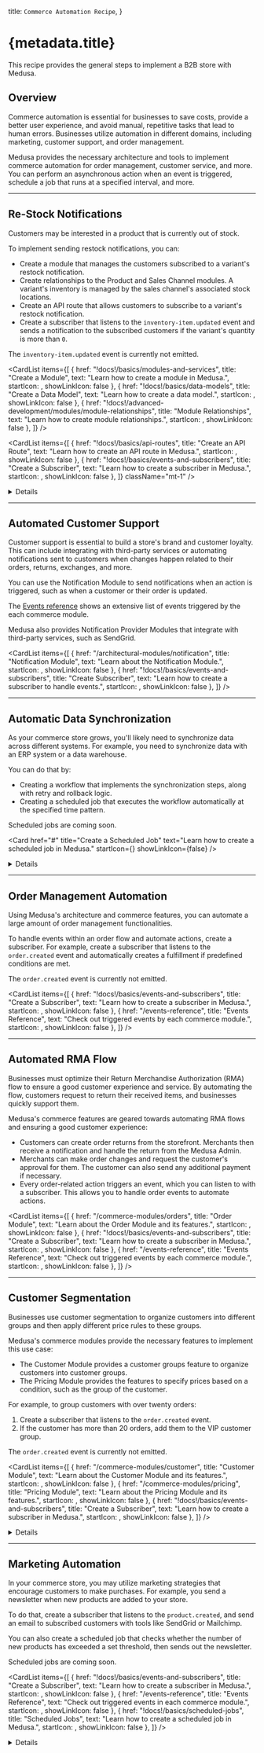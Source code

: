 
  title: `Commerce Automation Recipe`,
}

# {metadata.title}

This recipe provides the general steps to implement a B2B store with Medusa.

## Overview

Commerce automation is essential for businesses to save costs, provide a better user experience, and avoid manual, repetitive tasks that lead to human errors. Businesses utilize automation in different domains, including marketing, customer support, and order management.

Medusa provides the necessary architecture and tools to implement commerce automation for order management, customer service, and more. You can perform an asynchronous action when an event is triggered, schedule a job that runs at a specified interval, and more.

---

## Re-Stock Notifications

Customers may be interested in a product that is currently out of stock.

To implement sending restock notifications, you can:

- Create a module that manages the customers subscribed to a variant's restock notification.
- Create relationships to the Product and Sales Channel modules. A variant's inventory is managed by the sales channel's associated stock locations.
- Create an API route that allows customers to subscribe to a variant's restock notification.
- Create a subscriber that listens to the `inventory-item.updated` event and sends a notification to the subscribed customers if the variant's quantity is more than `0`.

<Note type="soon">

The `inventory-item.updated` event is currently not emitted. 

</Note>

<CardList items={[
  {
    href: "!docs!/basics/modules-and-services",
    title: "Create a Module",
    text: "Learn how to create a module in Medusa.",
    startIcon: <AcademicCapSolid />,
    showLinkIcon: false
  },
  {
    href: "!docs!/basics/data-models",
    title: "Create a Data Model",
    text: "Learn how to create a data model.",
    startIcon: <AcademicCapSolid />,
    showLinkIcon: false
  },
  {
    href: "!docs!/advanced-development/modules/module-relationships",
    title: "Module Relationships",
    text: "Learn how to create module relationships.",
    startIcon: <AcademicCapSolid />,
    showLinkIcon: false
  },
]} />

<CardList items={[
  {
    href: "!docs!/basics/api-routes",
    title: "Create an API Route",
    text: "Learn how to create an API route in Medusa.",
    startIcon: <AcademicCapSolid />,
    showLinkIcon: false
  },
  {
    href: "!docs!/basics/events-and-subscribers",
    title: "Create a Subscriber",
    text: "Learn how to create a subscriber in Medusa.",
    startIcon: <AcademicCapSolid />,
    showLinkIcon: false
  },
]} className="mt-1" />

<Details summaryContent="Example">

  In this example, you'll create a Restock Notification Module with the features explained above.

  ### Create Restock Notification Module

  Start by creating the `src/modules/restock-notification` directory.

  Then, create the file `src/modules/restock-notification/models/restock-notification.ts` with the following content:

  ["14", "email", "The email of the customer to send the notification to when the item is restocked."],
  ["17", "variant_id", "The ID of the variant the customer is subscribed to."],
  ["20", "sales_channel_id", "The ID of the sales channel the customer is viewing the product variant from."]
]

  ```ts title="src/modules/restock-notification/models/restock-notification.ts" highlights={restockModelHighlights} collapsibleLines="1-7" expandButtonLabel="Show Imports"
  import { BaseEntity } from "@medusajs/utils"
  import { 
    Entity, 
    PrimaryKey, 
    Property
  } from "@mikro-orm/core";

  @Entity()
  export class RestockNotification extends BaseEntity {
    @PrimaryKey({ columnType: "text" })
    id!: string

    @Property({ columnType: "text" })
    email: string

    @Property({ columnType: "text" })
    variant_id: string

    @Property({ columnType: "text" })
    sales_channel_id: string
  }
  ```

  This creates a `RestockNotification` data model with the following fields:

  - `email`: The email of the customer to send the notification to when the item is restocked.
  - `variant_id`: The ID of the variant the customer is subscribed to. This will later be used to form a relationship with the `ProductVariant` data model of the Product Module.
  - `sales_channel_id`: The ID of the sales channel the customer is viewing the product variant from. This will later be used to form a relationship with the `SalesChannel` data model of the Sales Channel Module.

  Since a variant's inventory is managed based on the locations of each sales channel, you have to specify which sales channel to check stock quantity in.

  Next, create the file `src/modules/restock-notification/migrations/Migration20240516140616.ts` with the following content:

  ```ts title="src/modules/restock-notification/migrations/Migration20240516140616.ts"
  import { Migration } from '@mikro-orm/migrations';

  export class Migration20240516140616 extends Migration {

    async up(): Promise<void> {
      this.addSql('create table if not exists "restock_notification" ("id" text not null, "email" text not null, "variant_id" text not null, "sales_channel_id" text not null, constraint "restock_notification_pkey" primary key ("id"));');
    }

    async down(): Promise<void> {
      this.addSql('drop table if exists "restock_notification" cascade;');
    }

  }
  ```

  You'll run the migration to reflect the changes on the database after finishing the module's definition.
  
  Now, create the file `src/types/restock-notification/index.ts` that holds common types to be used in the module's main service:

  ```ts title="src/types/restock-notification/index.ts"
  import { ProductVariantDTO, SalesChannelDTO } from "@medusajs/types"

  export type RestockNotificationDTO = {
    id: string
    email: string
    variant_id: string
    sales_channel_id: string
    variant?: ProductVariantDTO
    sales_channel?: SalesChannelDTO
  }

  export type CreateRestockNotificationDTO = {
    email: string
    variant_id: string
    sales_channel_id: string
  }

  ```

  Then, create the module's main service at `src/modules/restock-notification/service.ts` with the following content:

  ["17", "abstractModuleServiceFactory", "Extend the service factory to have basic data management features."],
  ["43", "", "Define a relationship to the `ProductVariant` data model of the Product Module."],
  ["52", "", "Define a relationship to the `SalesChannel` data model of the Sales Channel Module."],
  ["61", "create", "Implement the method to create a restock notification."]
]

  ```ts title="src/modules/restock-notification/service.ts" highlights={restockModuleService} collapsibleLines="1-5" expandButtonLabel="Show Imports"
  import { Modules, ModulesSdkUtils } from "@medusajs/utils"
  import { RestockNotification } from "./models/restock-notification"
  import { ModuleJoinerConfig, ModulesSdkTypes } from "@medusajs/types"
  import { CreateRestockNotificationDTO, RestockNotificationDTO } from "../../types/restock-notification"

  type InjectedDependencies = {
    restockNotificationService: ModulesSdkTypes.InternalModuleService<any>
  }

  type AllModelDTOs = {
    RestockNotification: {
      dto: RestockNotificationDTO
    }
  }

  class RestockNotificationModuleService extends ModulesSdkUtils
    .abstractModuleServiceFactory<
      InjectedDependencies,
      RestockNotificationDTO,
      AllModelDTOs
    >(RestockNotification, []) {
      restockNotificationService_: ModulesSdkTypes.InternalModuleService<RestockNotification>

      constructor({ restockNotificationService }: InjectedDependencies) {
        // @ts-ignore
        super(...arguments)
        this.restockNotificationService_ = restockNotificationService
      }

      __joinerConfig(): ModuleJoinerConfig {
        return {
          serviceName: "restockNotificationModuleService",
          alias: [
            {
              name: "restock_notification",
              args: {
                entity: RestockNotification.name
              }
            }
          ],
          relationships: [
            {
              serviceName: Modules.PRODUCT,
              alias: "variant",
              primaryKey: "id",
              foreignKey: "variant_id",
              args: {
                methodSuffix: "Variants"
              }
            },
            {
              serviceName: Modules.SALES_CHANNEL,
              alias: "sales_channel",
              primaryKey: "id",
              foreignKey: "sales_channel_id",
            }
          ]
        }
      }

      async create (data: CreateRestockNotificationDTO): Promise<RestockNotificationDTO> {
        const restockNotification = await this.restockNotificationService_.create(
          data
        )

        return restockNotification
      }
    }

  export default RestockNotificationModuleService
  ```

  In the module's main service, you:

  - Extend the service factory to have basic data management features.
  - Define a relationship to the `ProductVariant` data model of the Product Module.
  - Define a relationship to the `SalesChannel` data model of the Sales Channel Module.
  - Implement the `create` method to create a restock notification.

  Next, create the module's definition file `src/modules/restock-notification/index.ts` with the following content:

  ```ts title="src/modules/restock-notification/index.ts"
  import RestockNotificationModuleService from "./service";

  export default {
    service: RestockNotificationModuleService
  }
  ```

  Finally, add the module to the `modules` object in `medusa-config.js`:

  ```js title="medusa-config.js"
  module.exports = defineConfig({
    // ...
    modules: {
      "restockNotificationModuleService": {
        resolve: "./modules/restock-notification",
        definition: {
          isQueryable: true
        }
      },
    }
  })
  ```

  You can now run the module's migrations with the following command:

  ```bash npm2yarn
  npx medusa migrations run
  ```

  ### Create Restock Notification API Route

  Create the file `src/api/store/restock-notification/route.ts` with the following content:

  ```ts title="src/api/store/restock-notification/route.ts" collapsibleLines="1-10" expandButtonLabel="Show Imports"
  import type { 
    MedusaRequest, 
    MedusaResponse
  } from "@medusajs/medusa";
  import RestockNotificationModuleService 
    from "../../../modules/restock-notification/service";
  import { 
    CreateRestockNotificationDTO
  } from "../../../types/restock-notification";

  type RestockNotificationReq = CreateRestockNotificationDTO

  export async function POST(
    req: MedusaRequest<RestockNotificationReq>, 
    res: MedusaResponse
  ) {
    const restockNotificationModuleService: 
      RestockNotificationModuleService = req.scope.resolve(
        "restockNotificationModuleService"
      )

    await restockNotificationModuleService.create(
      req.body
    )

    res.json({
      success: true
    })
  }
  ```

  This creates a `POST` API route at `/store/restock-notification`. It accepts the `email`, `variant_id`, and `sales_channel_id` request body parameters and creates a restock notification.

  ### Create Inventory Item Updated Subscriber

  <Note type="soon">

  The `inventory-item.updated` event is currently not emitted. The subscriber will only work once the event is emitted.

  </Note>

  To handle the sending of the restock notifications, create the file `src/subscribers/inventory-item-update.ts` with the following content:

  ["48", "inventoryVariantLinkService", "Retrieve an instance of the link service for the product-variant-inventory-item link module."],
  ["55", "inventoryVariantItems", "Retrieve the variants linked to the updated inventory item."],
  ["68", "restockQuery", "Assemble the query to retrieve the restock notifications with their associated variants."],
  ["81", "restockNotifications", "Retrieve the restock notifications using the query."],
  ["84", "salesChannelLocationService", "Retrieve an instance of the link service for the sales-channel-stock-location link module."],
  ["93", "salesChannelLocations", "Retrieve the stock locations linked to the restock notification's sales channel."],
  ["107", "availableQuantity", "Retrieve the available quantity of the variant in the retrieved stock locations."],
  ["116", "continue", "Only send the notification if the available quantity is greater than `0`"],
  ["119", "create", "Send the notification to the customer using the Notification Module."],
  ["122", '"test_template"', "Replace with the actual template used for sending the email."],
  ["123", "data", "The data to send along to the third-party service sending the notification."],
  ["131", "delete", "Delete the restock notification to not send the notification again."]
]

  ```ts title="src/subscribers/inventory-item-update.ts" highlights={subscriberHighlights} collapsibleLines="1-23" expandButtonLabel="Show Imports"
  import type {
    SubscriberArgs,
    SubscriberConfig,
  } from "@medusajs/medusa"
  import { 
    IInventoryServiceNext, 
    INotificationModuleService, 
    RemoteQueryFunction
  } from "@medusajs/types"
  import { 
    ContainerRegistrationKeys, 
    Modules, 
    remoteQueryObjectFromString
  } from "@medusajs/utils"
  import { 
    RestockNotificationDTO
  } from "../types/restock-notification"
  import { 
    RemoteLink
  } from "@medusajs/modules-sdk"
  import RestockNotificationModuleService 
    from "../modules/restock-notification/service"

  // subscriber function
  export default async function inventoryItemUpdateHandler({
    data,
    container
  }: SubscriberArgs<{ id: string }>) {
    const remoteQuery: RemoteQueryFunction = container.resolve(
      ContainerRegistrationKeys.REMOTE_QUERY
    )
    const remoteLink: RemoteLink = container.resolve(
      ContainerRegistrationKeys.REMOTE_LINK
    )
    const restockNotificationModuleService: 
      RestockNotificationModuleService = container.resolve(
        "restockNotificationModuleService"
      )
    const inventoryModuleService: IInventoryServiceNext = 
      container.resolve(Modules.INVENTORY)
    const notificationModuleService: INotificationModuleService =
      container.resolve(
        Modules.NOTIFICATION
      )

    const inventoryItemId = "data" in data ? data.data.id : data.id

    const inventoryVariantLinkService = remoteLink.getLinkModule(
      Modules.PRODUCT, 
      "variant_id", 
      Modules.INVENTORY, 
      "inventory_item_id"
    )

    const inventoryVariantItems = 
      await inventoryVariantLinkService.list({
        inventory_item_id: [inventoryItemId]
      }) as {
        variant_id: string,
        inventory_item_id: string
      }[]

    if (!inventoryVariantItems.length) {
      console.log("no inventory variant items")
      return
    }

    const restockQuery = remoteQueryObjectFromString({
      entryPoint: "restock_notification",
      fields: [
        "email",
        "variant.name"
      ],
      variables: {
        filters: {
          variant_id: inventoryVariantItems[0].variant_id
        }
      }
    })

    const restockNotifications: RestockNotificationDTO[] = 
      await remoteQuery(restockQuery)

    const salesChannelLocationService = remoteLink.getLinkModule(
      Modules.SALES_CHANNEL,
      "sales_channel_id",
      Modules.STOCK_LOCATION,
      "stock_location_id"
    )

    for (const restockNotification of restockNotifications) {
      const salesChannelLocations = 
        await salesChannelLocationService.list({
          sales_channel_id: [
            restockNotification.sales_channel_id
          ]
        }) as {
          stock_location_id: string
          sales_channel_id: string
        }[]

      if (!salesChannelLocations.length) {
        continue
      }

      const availableQuantity = await inventoryModuleService
        .retrieveAvailableQuantity(
          inventoryItemId,
          salesChannelLocations.map(
            (salesChannelLocation) => 
              salesChannelLocation.stock_location_id
          )
        )

      if (availableQuantity === 0) {
        continue
      }
      
      notificationModuleService.create({
        to: restockNotification.email,
        channel: "email",
        template: "test_template",
        data: {
          variant_id: restockNotification.variant_id,
          variant_name: restockNotification.variant.title
          // other data...
        }
      })

      // delete the restock notification
      await restockNotificationModuleService.delete(restockNotification.id)
    }
  }

  // subscriber config
  export const config: SubscriberConfig = {
    event: "inventory-item.updated",
  }
  ```

  This adds a subscriber to the `inventory-item.updated` event. In the subscriber handler function, you:

  - Retrieve an instance of the link service for the product-variant-inventory-item link module.
  - Retrieve the variants linked to the updated inventory item.
  - Retrieve the restock notifications of those variants.
  - For each restock notification, you:
      - Retrieve its quantity based on the stock location associated with the restock notification's sales channel.
      - If the quantity is greater than `0`, you send a notification using the Notification Module and delete the restock notification.

</Details>

---

## Automated Customer Support

Customer support is essential to build a store's brand and customer loyalty. This can include integrating with third-party services or automating notifications sent to customers when changes happen related to their orders, returns, exchanges, and more.

You can use the Notification Module to send notifications when an action is triggered, such as when a customer or their order is updated.

<Note title="Tip">

The [Events reference](../../events-reference/page.mdx) shows an extensive list of events triggered by the each commerce module.

</Note>

Medusa also provides Notification Provider Modules that integrate with third-party services, such as SendGrid.

<CardList items={[
  {
    href: "/architectural-modules/notification",
    title: "Notification Module",
    text: "Learn about the Notification Module.",
    startIcon: <AcademicCapSolid />,
    showLinkIcon: false
  },
  {
    href: "!docs!/basics/events-and-subscribers",
    title: "Create Subscriber",
    text: "Learn how to create a subscriber to handle events.",
    startIcon: <AcademicCapSolid />,
    showLinkIcon: false
  },
]} />

---

## Automatic Data Synchronization

As your commerce store grows, you'll likely need to synchronize data across different systems. For example, you need to synchronize data with an ERP system or a data warehouse.

You can do that by:

- Creating a workflow that implements the synchronization steps, along with retry and rollback logic.
- Creating a scheduled job that executes the workflow automatically at the specified time pattern.

<Note type="soon">

Scheduled jobs are coming soon.

</Note>

<Card
  href="#"
  title="Create a Scheduled Job"
  text="Learn how to create a scheduled job in Medusa."
  startIcon={<AcademicCapSolid />}
  showLinkIcon={false}
/>

<Details summaryContent="Example: Synchronizing products with a third-party service">

  For example, create the file `src/workflows/sync-products.ts` with the following content:

  ["9", "retrieveStoreStep", "A step that retrieves the store by its ID."],
  ["25", "retrieveProductsToUpdateStep", "A step that retrieves the products to update based on a last update date."],
  ["45", "syncProductsStep", "A step to sync the product with a third-party service."],
  ["48", "productSyncModuleService", "Assuming this is a custom module's main service that provides connection to the third-party service."],
  ["52", "productsBeforeSync", "Retrieve old product data from third-party service for compensation function."],
  ["57", "sync", "Sync the product data in the third-party service."],
  ["61", "", "Pass products data before sync to compensation function."],
  ["64", "", "A compensation function to revert the sync when an error occurs."],
  ["70", "sync", "Revert the product's data in the third-party service to its old data before the synchronization."],
  ["79", "updateStoreLastSyncStep", "A step to update the `last_sync_data` of the store."],
  ["85", "prevLastSyncDate", "Retrieve the previous value of `last_sync_date` to pass it to compensation function."],
  ["87", "update", "Update the `last_sync_date` of the store."],
  ["95", "", "Pass previous last sync date to compensation function."],
  ["98", "", "A compensation function to revert the update of `last_sync_data` if an error occurs."],
  ["114", "syncProductsWorkflow", "Define the workflow that uses the above steps."]
]

  ```ts title="src/workflows/sync-products.ts" highlights={syncProductsWorkflowHighlight}
  import { ModuleRegistrationName } from "@medusajs/modules-sdk";
  import { IProductModuleService, IStoreModuleService, ProductDTO, StoreDTO } from "@medusajs/types";
  import { StepResponse, createStep, createWorkflow } from "@medusajs/workflows-sdk";

  type RetrieveStoreStepInput = {
    id: string
  }

  const retrieveStoreStep = createStep(
    "retrieve-store-step",
    async ({ id }: RetrieveStoreStepInput, {container}) => {
      const storeModuleService: IStoreModuleService = 
        container.resolve(ModuleRegistrationName.STORE)

      const store = await storeModuleService.retrieve(id)

      return new StepResponse({ store })
    }
  )

  type RetrieveProductsToUpdateStepInput = {
    last_sync_date?: string
  }

  const retrieveProductsToUpdateStep = createStep(
    "retrieve-products-to-update-step",
    async ({ last_sync_date }: RetrieveProductsToUpdateStepInput, { container }) => {
      const productModuleService: IProductModuleService = 
        container.resolve(ModuleRegistrationName.PRODUCT)

      const products = await productModuleService.list({
        updated_at: {
          $gt: last_sync_date
        }
      })

      return new StepResponse({ products })
    }
  )

  type SyncProductsStepInput = {
    products: ProductDTO[]
  }

  const syncProductsStep = createStep(
    "sync-products-step",
    async ({ products }: SyncProductsStepInput, { container }) => {
      const productSyncModuleService = container.resolve(
        "productSyncModuleService"
      )

      const productsBeforeSync = await productSyncModuleService.list({
        id: products.map((product) => product.id)
      })

      for (const product of products) {
        await productSyncModuleService.sync(product)
      }

      return new StepResponse({}, {
        products: productsBeforeSync
      })
    }, 
    async ({ products }, { container }) => {
      const productSyncModuleService = container.resolve(
        "productSyncModuleService"
      )

      for (const product of products) {
        await productSyncModuleService.sync(product)
      }
    }
  )

  type UpdateStoreLastSyncStepInput = {
    store: StoreDTO
  }

  const updateStoreLastSyncStep = createStep(
    "update-store-last-sync-step",
    async ({ store }: UpdateStoreLastSyncStepInput, { container }) => {
      const storeModuleService: IStoreModuleService = 
        container.resolve(ModuleRegistrationName.STORE)

      const prevLastSyncDate = store.metadata.last_sync_date

      await storeModuleService.update(store.id, {
        metadata: {
          last_sync_date: (new Date()).toString()
        }
      })

      return new StepResponse({}, {
        id: store.id,
        last_sync_date: prevLastSyncDate
      })
    },
    async ({ id, last_sync_date }, { container }) => {
      const storeModuleService: IStoreModuleService = 
        container.resolve(ModuleRegistrationName.STORE)

      await storeModuleService.update(id, {
        metadata: {
          last_sync_date
        }
      })
    }
  )

  type SyncProductsWorkflowInput = {
    store_id: string
  }

  export const syncProductsWorkflow = createWorkflow<
    SyncProductsWorkflowInput, {}
    >(
      "sync-products-workflow",
      function ({ store_id }: SyncProductsWorkflowInput) {
        const { store } = retrieveStoreStep({
          id: store_id
        })

        const { products } = retrieveProductsToUpdateStep({
          last_sync_date: store.metadata.last_sync_date
        })

        syncProductsStep({
          products
        })

        updateStoreLastSyncStep({
          store
        })
      }
    )
  ```

  This creates a workflow with the following steps:

  1. Retrieve the store by its ID.
  2. Retrieve products to update based on the last date and time the products were synced. The last sync date is retrieved from the store's `metadata` field.
  3. Sync the retrieved products with a third-party service. It's assumed that the connection to the third-party service is implemented within a custom module's main service.
  4. Update the last sync date of the store to the current date.

</Details>

---

## Order Management Automation

Using Medusa's architecture and commerce features, you can automate a large amount of order management functionalities.

To handle events within an order flow and automate actions, create a subscriber. For example, create a subscriber that listens to the `order.created` event and automatically creates a fulfillment if predefined conditions are met.

<Note type="soon">

The `order.created` event is currently not emitted.

</Note>

<CardList items={[
  {
    href: "!docs!/basics/events-and-subscribers",
    title: "Create a Subscriber",
    text: "Learn how to create a subscriber in Medusa.",
    startIcon: <AcademicCapSolid />,
    showLinkIcon: false
  },
  {
    href: "/events-reference",
    title: "Events Reference",
    text: "Check out triggered events by each commerce module.",
    startIcon: <AcademicCapSolid />,
    showLinkIcon: false
  },
]} />

---

## Automated RMA Flow

Businesses must optimize their Return Merchandise Authorization (RMA) flow to ensure a good customer experience and service. By automating the flow, customers request to return their received items, and businesses quickly support them.

Medusa's commerce features are geared towards automating RMA flows and ensuring a good customer experience:

- Customers can create order returns from the storefront. Merchants then receive a notification and handle the return from the Medusa Admin.
- Merchants can make order changes and request the customer's approval for them. The customer can also send any additional payment if necessary.
- Every order-related action triggers an event, which you can listen to with a subscriber. This allows you to handle order events to automate actions.

<CardList items={[
  {
    href: "/commerce-modules/orders",
    title: "Order Module",
    text: "Learn about the Order Module and its features.",
    startIcon: <AcademicCapSolid />,
    showLinkIcon: false
  },
  {
    href: "!docs!/basics/events-and-subscribers",
    title: "Create a Subscriber",
    text: "Learn how to create a subscriber in Medusa.",
    startIcon: <AcademicCapSolid />,
    showLinkIcon: false
  },
  {
    href: "/events-reference",
    title: "Events Reference",
    text: "Check out triggered events by each commerce module.",
    startIcon: <AcademicCapSolid />,
    showLinkIcon: false
  },
]} />

---

## Customer Segmentation

Businesses use customer segmentation to organize customers into different groups and then apply different price rules to these groups.

Medusa's commerce modules provide the necessary features to implement this use case:

- The Customer Module provides a customer groups feature to organize customers into customer groups.
- The Pricing Module provides the features to specify prices based on a condition, such as the group of the customer.

For example, to group customers with over twenty orders:

1. Create a subscriber that listens to the `order.created` event.
2. If the customer has more than 20 orders, add them to the VIP customer group.

<Note type="soon">

The `order.created` event is currently not emitted.

</Note>

<CardList items={[
  {
    href: "/commerce-modules/customer",
    title: "Customer Module",
    text: "Learn about the Customer Module and its features.",
    startIcon: <AcademicCapSolid />,
    showLinkIcon: false
  },
  {
    href: "/commerce-modules/pricing",
    title: "Pricing Module",
    text: "Learn about the Pricing Module and its features.",
    startIcon: <AcademicCapSolid />,
    showLinkIcon: false
  },
  {
    href: "!docs!/basics/events-and-subscribers",
    title: "Create a Subscriber",
    text: "Learn how to create a subscriber in Medusa.",
    startIcon: <AcademicCapSolid />,
    showLinkIcon: false
  },
]} />

<Details summaryContent="Example: Add customer to VIP group">

  Here’s an example of a subscriber that listens to the `order.created` event and checks whether the customer should be added to the VIP customer group based on their number of orders:

  <Note type="soon">

  The `order.created` event is currently not emitted.

  </Note>

  ```ts title="src/subscribers/add-custom-to-vip.ts" collapsibleLines="1-12" expandButtonLabel="Show Imports"
  import type {
    SubscriberArgs,
    SubscriberConfig,
  } from "@medusajs/medusa"
  import { 
    ModuleRegistrationName
  } from "@medusajs/modules-sdk"
  import { 
    ICustomerModuleService, 
    IOrderModuleService
  } from "@medusajs/types"

  export default async function orderCreatedHandler({
    data,
    container
  }: SubscriberArgs<{ id: string }>) {
    const orderId = "data" in data ? data.data.id : data.id

    const orderModuleService: IOrderModuleService = container
      .resolve(ModuleRegistrationName.ORDER)

    const customerModuleService: 
      ICustomerModuleService = container.resolve(
        ModuleRegistrationName.CUSTOMER
      )

    // check if VIP group exists
    const vipGroup = await customerModuleService
      .listCustomerGroups({
        name: "VIP"
      }, {
        relations: ["customers"]
      })

    if (!vipGroup.length) {
      return
    }

    // retrieve the order
    const order = await orderModuleService.retrieve(orderId)

    if (!order || 
      !order.customer_id || 
      vipGroup[0].customers.find(
        (customer) => customer.id === order.customer_id
      ) !== undefined) {
      return
    }

    const [, count] = await orderModuleService.listAndCount({
      customer_id: order.customer_id
    })

    if (count < 20) {
      return
    }

    // add customer to VIP group
    await customerModuleService.addCustomerToGroup({
      customer_group_id: vipGroup[0].id,
      customer_id: order.customer_id
    })
  }

  export const config: SubscriberConfig = {
    event: "order.created",
  }
  ```

</Details>
    

---

## Marketing Automation

In your commerce store, you may utilize marketing strategies that encourage customers to make purchases. For example, you send a newsletter when new products are added to your store.

To do that, create a subscriber that listens to the `product.created`, and send an email to subscribed customers with tools like SendGrid or Mailchimp.

You can also create a scheduled job that checks whether the number of new products has exceeded a set threshold, then sends out the newsletter.

<Note type="soon">

Scheduled jobs are coming soon.

</Note>

<CardList items={[
  {
    href: "!docs!/basics/events-and-subscribers",
    title: "Create a Subscriber",
    text: "Learn how to create a subscriber in Medusa.",
    startIcon: <AcademicCapSolid />,
    showLinkIcon: false
  },
  {
    href: "/events-reference",
    title: "Events Reference",
    text: "Check out triggered events in each commerce module.",
    startIcon: <AcademicCapSolid />,
    showLinkIcon: false
  },
  {
    href: "!docs!/basics/scheduled-jobs",
    title: "Scheduled Jobs",
    text: "Learn how to create a scheduled job in Medusa.",
    startIcon: <AcademicCapSolid />,
    showLinkIcon: false
  },
]} />

<Details summaryContent="Example: Sending a newsletter email after adding ten products">

  For example, create the file `src/subscribers/send-products-newsletter.ts` with the following content:

  ["35", "store", "Retrieve the first store in the application."],
  ["37", "products", "Retrieve the products created since the last newsletter send date."],
  ["43", "", "Check whether more than 10 products have been created before proceeding."],
  ["47", "customers", "Retrieve all customers, assuming they're considered subscribed."],
  ["49", "create", "Send a notification (newsletter) to each customer using the Notification Module."],
  ["52", '"email"', "Send the notification through the email channel."],
  ["53", '"newsletter_template"', "Specify the template name in the third-party service (for example, SendGrid)."],
  ["55", "products", "Pass the created products to the template."],
  ["60", "update", "Update the store's `last_newsletter_send_date` field with the current date."]
]

  ```ts title="src/subscribers/send-products-newsletter.ts" highlights={newsletterHighlights} collapsibleLines="1-16" expandButtonLabel="Show Imports"
  import type {
    SubscriberArgs,
    SubscriberConfig,
  } from "@medusajs/medusa"
  import { 
    ModuleRegistrationName
  } from "@medusajs/modules-sdk"
  import { 
    NotificationModuleService
  } from "@medusajs/notification"
  import { 
    ICustomerModuleService, 
    IProductModuleService, 
    IStoreModuleService
  } from "@medusajs/types"

  export default async function productCreateHandler({
    data,
    container
  }: SubscriberArgs<{ id: string }>) {
    const productModuleService: IProductModuleService = 
      container.resolve(ModuleRegistrationName.PRODUCT)

    const storeModuleService: IStoreModuleService = 
      container.resolve(ModuleRegistrationName.STORE)

    const customerModuleService: ICustomerModuleService = 
      container.resolve(ModuleRegistrationName.CUSTOMER)

    const notificationModuleService:
      NotificationModuleService = container.resolve(
        ModuleRegistrationName.NOTIFICATION
      )

    const store = (await storeModuleService.list())[0]

    const products = await productModuleService.list({
      created_at: {
        $gt: store.metadata.last_newsletter_send_date
      }
    })

    if (products.length < 10) {
      return
    }

    const customers = await customerModuleService.list()

    await notificationModuleService.create(
      customers.map((customer) => ({
        to: customer.email,
        channel: "email",
        template: "newsletter_template",
        data: {
          products
        }
      }))
    )

    await storeModuleService.update(store.id, {
      metadata: {
        last_newsletter_send_date: (new Date()).toString()
      }
    })
  }

  export const config: SubscriberConfig = {
    event: "product.created",
  }
  ```

  In the subscriber function, you:

  1. Retrieve the first store in our application.
  2. Retrieve products created since the last time a newsletter is sent. The last send date is stored in the store's `metadata` field.
  3. If the count of last created products is less than 10, stop execution.
  4. Retrieve all customers. Here, it's assumed that all customers are considered subscribed for simplicity.
  5. Use the Notification Module to send a notification to the customer. This uses the Notification Provider Module configured for the `email` channel.
  6. Update the store's `last_newsletter_send_date` with the current date.

</Details>
